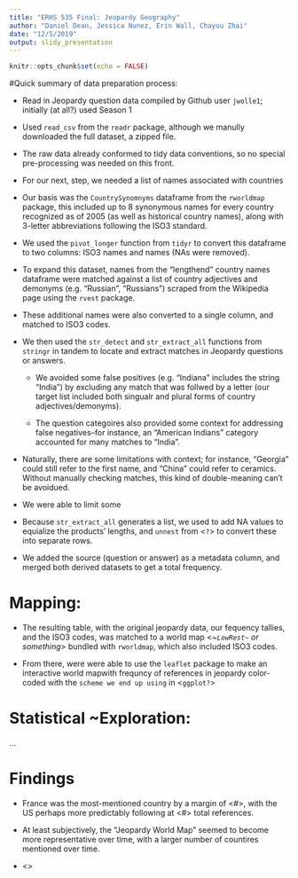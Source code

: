 ```yaml
---
title: "ERHS 535 Final: Jeopardy Geography"
author: "Daniel Dean, Jessica Nunez, Erin Wall, Chayou Zhai"
date: "12/5/2019"
output: slidy_presentation
---
```


```r
knitr::opts_chunk$set(echo = FALSE)
```

#Quick summary of data preparation process:

* Read in Jeopardy question data compiled by Github user `jwolle1`; initially (at all?) used Season 1
* Used `read_csv` from the `readr` package, although we manully downloaded the full dataset, a zipped file.
* The raw data already conformed to tidy data conventions, so no special pre-processing was needed on this front.

* For our next, step, we needed a list of names associated with countries

* Our basis was the `CountrySynomnyms` dataframe from the `rworldmap` package, this included up to 8 synonymous names for every country recognized as of 2005 (as well as historical country names), along with 3-letter abbreviations following the ISO3 standard. 

* We used the `pivot_longer` function from `tidyr` to convert this dataframe to two columns: ISO3 names and names (NAs were removed).

* To expand this dataset, names from the "lengthend" country names dataframe were matched against a list of country adjectives and demonyms (e.g. "Russian", "Russians") scraped from the Wikipedia page using the `rvest` package.

* These additional names were also converted to a single column, and matched to ISO3 codes.

* We then used the `str_detect` and `str_extract_all` functions from `stringr` in tandem to locate and extract matches in Jeopardy questions or answers. 
  
  * We avoided some false positives (e.g. "Indiana" includes the string "India") by excluding any match that was follwed by a letter (our target list included both singualr and plural forms of country adjectives/demonyms). 
  
  * The question categoires also provided some context for addressing false negatives--for instance, an "American Indians" category accounted for many matches to "India".
  
* Naturally, there are some limitations with context; for instance, "Georgia" could still refer to the first name, and "China" could refer to ceramics. Without manually checking matches, this kind of double-meaning can't be avoidued. 

* We were able to limit some 

* Because `str_extract_all` generates a list, we used <an option> to add NA values to equialize the products' lengths, and `unnest` from <`?`> to convert these into separate rows.

* We added the source (question or answer) as a metadata column, and merged both derived datasets to get a total frequency.


# Mapping:

* The resulting table, with the original jeopardy data, our fequency tallies, and the ISO3 codes, was matched to a world map <*~`LowRest~` or something*> bundled with `rworldmap`, which also included ISO3 codes. 

* From there, were were able to use the `leaflet` package to make an interactive world mapwith frequncy of references in jeopardy color-coded with the `scheme we end up using` in <`ggplot?`>

# Statistical ~Exploration:

...

# Findings

* France was the most-mentioned country by a margin of <#>, with the US perhaps more predictably following at <#> total references.

* At least subjectively, the "Jeopardy World Map" seemed to become more representative over time, with a larger number of countires mentioned over time. 

* <>
